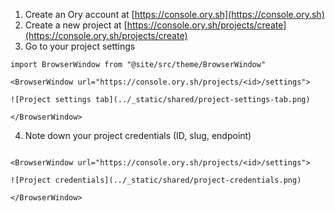 1. Create an Ory account at [https://console.ory.sh](https://console.ory.sh)
2. Create a new project at [https://console.ory.sh/projects/create](https://console.ory.sh/projects/create)
3. Go to your project settings

```mdx-code-block
import BrowserWindow from "@site/src/theme/BrowserWindow"

<BrowserWindow url="https://console.ory.sh/projects/<id>/settings">

![Project settings tab](../_static/shared/project-settings-tab.png)

</BrowserWindow>
```


4. Note down your project credentials (ID, slug, endpoint)

```mdx-code-block

<BrowserWindow url="https://console.ory.sh/projects/<id>/settings">

![Project credentials](../_static/shared/project-credentials.png)

</BrowserWindow>
```
